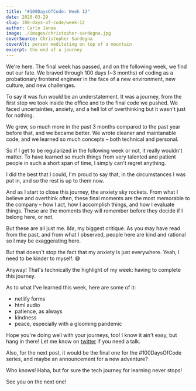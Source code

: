```yaml
---
title: "#100DaysOfCode: Week 12"
date: 2020-03-29
slug: 100-days-of-code/week-12
author: Carlo Janea
image: ./images/christopher-sardegna.jpg
coverSource: Christopher Sardegna
coverAlt: person meditating on top of a mountain
excerpt: the end of a journey
---
```


We're here. The final week has passed, and on the following week, we find out our fate. We braved through 100 days (~3 months) of coding as a probationary frontend engineer in the face of a new environment, new culture, and new challenges.

To say it was fun would be an understatement. It was a journey, from the first step we took inside the office and to the final code we pushed. We faced uncertainties, anxiety, and a hell lot of overthinking but it wasn't just for nothing.

We grew, so much more in the past 3 months compared to the past year before that, and we became better. We wrote cleaner and maintanable code, and we learned so much concepts – both technical and personal.

So if I get to be regularized in the following week or not, it really wouldn't matter. To have learned so much things from very talented and patient people in such a short span of time, I simply can't regret anything.

I did the best that I could, I'm proud to say that, in the circumstances I was put in, and so the rest is up to them now.

And as I start to close this journey, the anxiety sky rockets. From what I believe and overthink often, these final moments are the most memorable to the company – how I act, how I accomplish things, and how I evaluate things. These are the moments they will remember before they decide if I belong here, or not.

But these are all just me. _Me_, my biggest critique. As you may have read from the past, and from what I observed, people here are kind and rational so I may be exaggerating here.

But that doesn't stop the fact that my anxiety is just everywhere. Yeah, I need to be kinder to myself. 😅

Anyway! That's technically the highlight of my week: having to complete this journey.

As to what I've learned this week, here are some of it:

- netlify forms
- html audio
- patience, as always
- kindness
- peace, especially with a glooming pandemic

Hope you're doing well with your journeys, too! I know it ain't easy, but hang in there! Let me know on [twitter](https://twitter.com/carlojanea) if you need a talk.

Also, for the next post, it would be the final one for the #100DaysOfCode series, and maybe an announcement for a new adventure?

Who knows! Haha, but for sure the tech journey for learning never stops!

See you on the next one!
